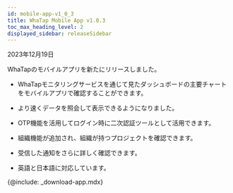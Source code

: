 ```yaml
---
id: mobile-app-v1_0_3
title: WhaTap Mobile App v1.0.3
toc_max_heading_level: 2
displayed_sidebar: releaseSidebar
---
```


2023年12月19日

WhaTapのモバイルアプリを新たにリリースしました。

- WhaTapモニタリングサービスを通じて見たダッシュボードの主要チャートをモバイルアプリで確認することができます。

- より速くデータを照会して表示できるようになりました。 

- OTP機能を活用してログイン時に二次認証ツールとして活用できます。 

- 組織機能が追加され、組織が持つプロジェクトを確認できます。

- 受信した通知をさらに詳しく確認できます。 

- 英語と日本語に対応しています。

{@include: _download-app.mdx}
